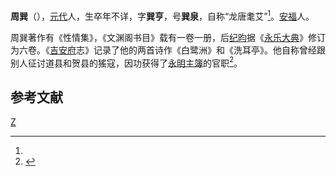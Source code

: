 '''周巽'''（{{bd|?||?||}}），[[元代|元代]]人，生卒年不详，字'''巽亨'''，号'''巽泉'''，自称“龙唐耄艾”<ref name="四庫全書總目提要"/>。[[安福|安福]]人。

周巽著作有《性情集》，《文渊阁书目》载有一卷一册，后[[纪昀|纪昀]]据《[[永乐大典|永乐大典]]》修订为六卷。《[[吉安府|吉安府]]志》记录了他的两首诗作《白鹭洲》和《洗耳亭》。他自称曾经跟别人征讨道县和贺县的猺寇，因功获得了[[永明|永明]][[主簿|主簿]]的官职<ref name="四庫全書總目提要">{{cite book |author1=纪昀 |title=四库全书总目提要/卷168《性情集》•六卷（永乐大典本）
|url=https://zh.wikisource.org/wiki/%E5%9B%9B%E5%BA%AB%E5%85%A8%E6%9B%B8%E7%B8%BD%E7%9B%AE%E6%8F%90%E8%A6%81/%E5%8D%B7168#%E3%80%8A%E6%80%A7%E6%83%85%E9%9B%86%E3%80%8B%E2%80%A2%E5%85%AD%E5%8D%B7%E3%80%88%E6%B0%B8%E6%A8%82%E5%A4%A7%E5%85%B8%E6%9C%AC%E3%80%89 |accessdate=2020-05-22}}</ref>。

==参考文献==
{{reflist}}

[[Category:元朝政治人物|Z]]
{{元朝人小作品}}